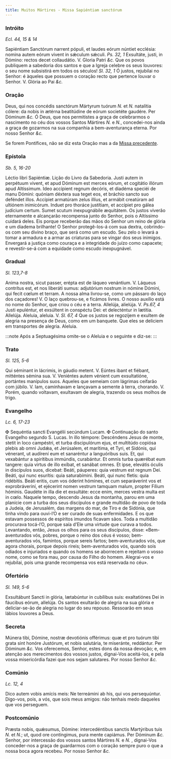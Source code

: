 ```yaml
---
title: Muitos Mártires - Missa Sapiéntiam sanctórum
---
```


### Intróito

_Ecl. 44, 15 & 14_

<div class="grid grid-cols-2 gap-5">
  <span class="text-justify">
    Sapiéntiam Sanctórum narrent pópuli, et laudes eórum núntiet ecclésia:
    nomina autem eórum vivent in sǽculum sǽculi. <em>Ps. 32, 1</em> Exsultáte,
    justi, in Dómino: rectos decet collaudátio. V. Gloria Patri <em>&c.</em>
  </span>
  <span class="text-justify">
    Que os povos publiquem a sabedoria dos santos e que a Igreja celebre os seus
    louvores: o seu nome subsistirá em todos os séculos! <em>Sl. 32, 1</em> Ó
    justos, rejubilai no Senhor: é àqueles que possuem o coração recto que
    pertence louvar o Senhor. V. Glória ao Pai <em>&c.</em>
  </span>
</div>

### Oração

<div class="grid grid-cols-2 gap-5">
  <span class="text-justify">
    Deus, qui nos concédis sanctórum Mártyrum tuórum <em>N. </em>et <em>N. </em>
    natalítia cólere: da nobis in ætérna beatitúdine de eórum societéte gaudére.
    Per Dóminum <em>&c.</em>
  </span>
  <span class="text-justify">
    Ó Deus, que nos permitistes a graça de celebrarmos o nascimento no céu dos
    vossos Santos Mártires <em>N. </em>e <em>N.</em>, concedei-nos ainda a graça
    de gozarmos na sua companhia a bem-aventurança eterna. Por nosso Senhor
    <em>&c.</em>
  </span>
</div>

Se forem Pontífices, não se diz esta Oração mas a da [Missa precedente](./6muitosmartires1#oração).

### Epístola

_Sb. 5, 16-20_

<div class="grid grid-cols-2 gap-5">
  <span class="text-justify">Léctio libri Sapiéntiæ.</span>
  <span class="text-justify">Lição do Livro da Sabedoria.</span>
  <span class="text-justify">
    Justi autem in perpétuum vivent, et apud Dóminum est merces eórum, et
    cogitátio illórum apud Altíssimum. Ideo accípient regnum decóris, et diadéma
    speciéi de manu Dómini: quóniam déxtera sua teget eos, et bráchio sancto suo
    deféndet illos. Accípiet armatúram zelus illíus, et armábit creatúram ad
    ultiónem inimicórum. Induet pro thoráce justítiam, et accípiet pro gálea
    judícium certum. Sumet scutum inexpugnábile æquitátem.
  </span>
  <span class="text-justify">
    Os justos viverão eternamente e alcançarão recompensa junto do Senhor, pois
    o Altíssimo cuidará deles. Eis porque receberão das mãos do Senhor um reino
    de glória e um diadema brilhante! O Senhor protegê-los-á com sua dextra,
    cobrindo-os com seu divino braço, que será como um escudo. Seu zelo o levará
    a tomar a armadura e a armar as criaturas para se vingar dos seus inimigos.
    Envergará a justiça como couraça e a integridade do juízo como capacete; e
    revestir-se-á com a equidade como escudo inexpugnável.
  </span>
</div>

### Gradual

_Sl. 123,7-8_

<div class="grid grid-cols-2 gap-5">
  <span class="text-justify">
    Anima nostra, sicut passer, erépta est de láqueo venántium. V. Láqueus
    contrítus est, et nos liberáti sumus: adjutórium nostrum in nómine Dómini,
    qui fecit cœlum et terram.
  </span>
  <span class="text-justify">
    A nossa alma livrou-se, como um pássaro do laço dos caçadores! V. O laço
    quebrou-se, e ficámos livres. O nosso auxílio está no nome do Senhor, que
    criou o céu e a terra.
  </span>
  <span class="text-justify">
    Allelúja, alielúja. V. <em>Ps.67, 4</em> Justi epuléntur, et exsúltent in
    conspéctu Dei: et delecténtur in lætítia. Allelúja.
  </span>
  <span class="text-justify">
    Aleluia, aleluia. V. <em>Sl. 67, 4</em> Que os justos se regozijem e exultem
    de alegria na presença de Deus, como em um banquete. Que eles se deliciem em
    transportes de alegria. Aleluia.
  </span>
</div>

:::note
Após a Septuagésima omite-se o Aleluia e o seguinte e diz-se:
:::

### Trato

_Sl. 125, 5-6_

<div class="grid grid-cols-2 gap-5">
  <span class="text-justify">
    Qui séminant in lácrimis, in gáudio metent. V. Eúntes ibant et fiébant,
    mitténtes sémina sua. V. Veniéntes autem vénient cum exsultatióne, portántes
    manípulos suos.
  </span>
  <span class="text-justify">
    Aqueles que semeiam com lágrimas ceifarão com júbilo. V. Iam, caminhavam e
    lançavam a semente à terra, chorando. V. Porém, quando voltavam, exultavam
    de alegria, trazendo os seus molhos de trigo.
  </span>
</div>

### Evangelho

_Lc. 6, 17-23_

<div class="grid grid-cols-2 gap-5">
  <span class="text-justify">
    <span class="text-red-500">&#10016;</span> Sequéntia sancti Evangélii
    secúndum Lucam.
  </span>
  <span class="text-justify">
    <span class="text-red-500">&#10016;</span> Continuação do santo Evangelho
    segundo S. Lucas.
  </span>
  <span class="text-justify">
    In illo témpore: Descéndens Jesus de monte, stetit in loco campéstri, et
    turba discipulórum ejus, et multitúdo copiósa plebis ab omni Judǽa, et
    Jerúsalem, et marítima, et Tyri, et Sidónis, qui vénerant, ut audírení eum
    et sanaréntur a languóribus suis. Et, qui vexabántur a spirítibus immúndis,
    curabántur. Et omnis turba quærébat eum tangere: quia virtus de illo exíbat,
    et sanábat omnes. Et ipse, elevátis óculis in discípulos suos, dicebat:
    Beáti, páuperes: quia vestrum est regnum Dei. Beáti, qui nunc esurítis: quia
    saturabímini. Beáti, qui nunc fletis: quia ridébitis. Beáti eritis, cum vos
    óderint hómines, et cum separáverint vos et exprobráveriní, et ejécerint
    nomen vestrum tamquam malum, propter Fílium hóminis. Gaudéte in illa die et
    exsultáte: ecce enim, merces vestra multa est in cœlo.
  </span>
  <span class="text-justify">
    Naquele tempo, descendo Jesus da montanha, parou em uma planície com a turba
    dos seus discípulos e grande multidão de povo de toda a Judeia, de
    Jerusalém, das margens do mar, de Tiro e de Sidónia, que tinha vindo para
    ouvi-l’O e ser curado de suas enfermidades. E os que estavam possessos de
    espíritos imundos ficavam sãos. Toda a multidão procurava tocá-l’O, porque
    saía d’Ele uma virtude que curava a todos. Levantando, então, Jesus os olhos
    para os seus discípulos, disse: «Bem-aventurados vós, pobres, porque o reino
    dos céus é vosso; bem-aventurados vós, famintos, porque sereis fartos;
    bem-aventurados vós, que agora chorais, porque depois rireis;
    bem-aventurados vós, quando sois odiados e injuriados e quando os homens se
    aborrecem e rejeitam o vosso nome, como se fora mau, por causa do Filho do
    homem. Alegrai-vos e rejubilai, pois uma grande recompensa vos está
    reservada no céu».
  </span>
</div>

### Ofertório

_Sl. 149, 5-6_

<div class="grid grid-cols-2 gap-5">
  <span class="text-justify">
    Exsultábunt Sancti in glória, lætabúntur in cubílibus suis: exaltatiónes Dei
    in fáucibus eórum, allelúja.
  </span>
  <span class="text-justify">
    Os santos exultarão de alegria na sua glória e deliciar-se-ão de alegria no
    lugar do seu repouso. Ressoarão em seus lábios louvores a Deus.
  </span>
</div>

### Secreta

<div class="grid grid-cols-2 gap-5">
  <span class="text-justify">
    Múnera tibi, Dómine, nostræ devotiónis offérimus: quæ et pro tuórum tibi
    grata sint honóre Justórum, et nobis salutária, te miseránte, reddántur. Per
    Dóminum <em>&c.</em>
  </span>
  <span class="text-justify">
    Vos oferecemos, Senhor, estes dons da nossa devoção; e, em atenção aos
    merecimentos dos vossos justos, dignai-Vos aceitá-los, e pela vossa
    misericórdia fazei que nos sejam salutares. Por nosso Senhor <em>&c.</em>
  </span>
</div>

### Comúnio

_Lc. 12, 4_

<div class="grid grid-cols-2 gap-5">
  <span class="text-justify">
    Dico autem vobis amícis meis: Ne terreámini ab his, qui vos persequúntur.
  </span>
  <span class="text-justify">
    Digo-vos, pois, a vós, que sois meus amigos: não tenhais medo daqueles que
    vos perseguem.
  </span>
</div>

### Postcomúnio

<div class="grid grid-cols-2 gap-5">
  <span class="text-justify">
    Præsta nobis, quǽsumus, Dómine: intercedéntibus sanctis Martýribus tuis
    <em>N. </em>et <em>N.</em>; ut, quod ore contíngimus, pura mente capiámus. Per
    Dóminum <em>&c.</em>
  </span>
  <span class="text-justify">
    Senhor, por intercessão dos vossos santos Mártires <em>N. </em>e <em>N.</em>
    , dignai-Vos conceder-nos a graça de guardarmos com o coração sempre puro o
    que a nossa boca agora recebeu. Por nosso Senhor <em>&c.</em>
  </span>
</div>
